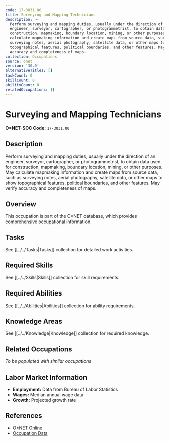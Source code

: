 ```yaml
---
code: 17-3031.00
title: Surveying and Mapping Technicians
description: >-
  Perform surveying and mapping duties, usually under the direction of an
  engineer, surveyor, cartographer, or photogrammetrist, to obtain data used for
  construction, mapmaking, boundary location, mining, or other purposes. May
  calculate mapmaking information and create maps from source data, such as
  surveying notes, aerial photography, satellite data, or other maps to show
  topographical features, political boundaries, and other features. May verify
  accuracy and completeness of maps.
collection: Occupations
source: onet
version: '30.0'
alternativeTitles: []
taskCount: 0
skillCount: 0
abilityCount: 0
relatedOccupations: []
---
```

# Surveying and Mapping Technicians

**O*NET-SOC Code:** `17-3031.00`

## Description

Perform surveying and mapping duties, usually under the direction of an engineer, surveyor, cartographer, or photogrammetrist, to obtain data used for construction, mapmaking, boundary location, mining, or other purposes. May calculate mapmaking information and create maps from source data, such as surveying notes, aerial photography, satellite data, or other maps to show topographical features, political boundaries, and other features. May verify accuracy and completeness of maps.

## Overview

This occupation is part of the O*NET database, which provides comprehensive occupational information.

## Tasks

See [[../../Tasks|Tasks]] collection for detailed work activities.

## Required Skills

See [[../../Skills|Skills]] collection for skill requirements.

## Required Abilities

See [[../../Abilities|Abilities]] collection for ability requirements.

## Knowledge Areas

See [[../../Knowledge|Knowledge]] collection for required knowledge.

## Related Occupations

*To be populated with similar occupations*

## Labor Market Information

- **Employment:** Data from Bureau of Labor Statistics
- **Wages:** Median annual wage data
- **Growth:** Projected growth rate

## References

- [O*NET Online](https://www.onetonline.org/link/summary/17-3031.00)
- [Occupation Data](https://www.onetcenter.org/)
